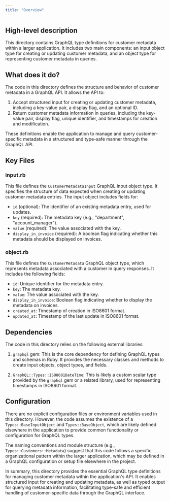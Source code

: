 ```yaml
---
title: "Overview"
---
```


## High-level description
This directory contains GraphQL type definitions for customer metadata within a larger application. It includes two main components: an input object type for creating or updating customer metadata, and an object type for representing customer metadata in queries.

## What does it do?
The code in this directory defines the structure and behavior of customer metadata in a GraphQL API. It allows the API to:

1. Accept structured input for creating or updating customer metadata, including a key-value pair, a display flag, and an optional ID.
2. Return customer metadata information in queries, including the key-value pair, display flag, unique identifier, and timestamps for creation and modification.

These definitions enable the application to manage and query customer-specific metadata in a structured and type-safe manner through the GraphQL API.

## Key Files

### input.rb
This file defines the `CustomerMetadataInput` GraphQL input object type. It specifies the structure of data expected when creating or updating customer metadata entries. The input object includes fields for:

- `id` (optional): The identifier of an existing metadata entry, used for updates.
- `key` (required): The metadata key (e.g., "department", "account_manager").
- `value` (required): The value associated with the key.
- `display_in_invoice` (required): A boolean flag indicating whether this metadata should be displayed on invoices.

### object.rb
This file defines the `CustomerMetadata` GraphQL object type, which represents metadata associated with a customer in query responses. It includes the following fields:

- `id`: Unique identifier for the metadata entry.
- `key`: The metadata key.
- `value`: The value associated with the key.
- `display_in_invoice`: Boolean flag indicating whether to display the metadata on invoices.
- `created_at`: Timestamp of creation in ISO8601 format.
- `updated_at`: Timestamp of the last update in ISO8601 format.

## Dependencies
The code in this directory relies on the following external libraries:

1. `graphql` gem: This is the core dependency for defining GraphQL types and schemas in Ruby. It provides the necessary classes and methods to create input objects, object types, and fields.

2. `GraphQL::Types::ISO8601DateTime`: This is likely a custom scalar type provided by the `graphql` gem or a related library, used for representing timestamps in ISO8601 format.

## Configuration
There are no explicit configuration files or environment variables used in this directory. However, the code assumes the existence of a `Types::BaseInputObject` and `Types::BaseObject`, which are likely defined elsewhere in the application to provide common functionality or configuration for GraphQL types.

The naming conventions and module structure (e.g., `Types::Customers::Metadata`) suggest that this code follows a specific organizational pattern within the larger application, which may be defined in a GraphQL configuration or setup file elsewhere in the project.

In summary, this directory provides the essential GraphQL type definitions for managing customer metadata within the application's API. It enables structured input for creating and updating metadata, as well as typed output for querying metadata information, facilitating type-safe and efficient handling of customer-specific data through the GraphQL interface.